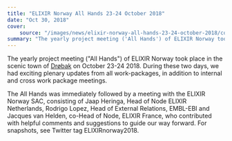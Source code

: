 ```yaml
---
title: "ELIXIR Norway All Hands 23-24 October 2018"
date: "Oct 30, 2018"
cover:
    source: "/images/news/elixir-norway-all-hands-23-24-october-2018/cover.png"
summary: "The yearly project meeting ('All Hands') of ELIXIR Norway took place in the scenic town of Drøbak on October 23-24 2018. During these two days, we had exciting plenary updates from all work packages, in addition to internal and cross work package meetings."
---
```


The yearly project meeting ("All Hands") of ELIXIR Norway took place in
the scenic town of [Drøbak](https://no.wikipedia.org/wiki/Dr%C3%B8bak) on
October 23-24 2018. During these two days, we had exciting plenary
updates from all work-packages, in addition to internal and cross
work package meetings.

The All Hands was immediately followed by a meeting with the ELIXIR Norway SAC,
consisting of Jaap Heringa, Head of Node ELIXIR Netherlands, Rodrigo Lopez, Head
of External Relations, EMBL-EBI and Jacques van Helden, co-Head of Node, ELIXIR
France, who contributed with helpful comments and suggestions to guide our way
forward. For snapshots, see Twitter tag ELIXIRnorway2018.
